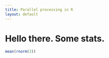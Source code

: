 ```yaml
---
title: Parallel processing in R
layout: default
---
```


# Hello there. Some stats.

```r
mean(rnorm(3))
```

